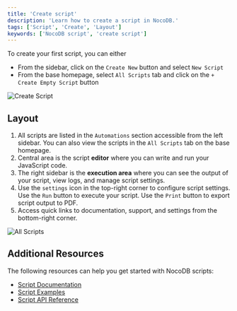 ```yaml
---
title: 'Create script'
description: 'Learn how to create a script in NocoDB.'
tags: ['Script', 'Create', 'Layout']
keywords: ['NocoDB script', 'create script']
---
```


To create your first script, you can either
- From the sidebar, click on the `Create New` button and select `New Script`
- From the base homepage, select `All Scripts` tab and click on the `+ Create Empty Script` button

![Create Script](/img/v2/scripts/create-script.png)

## Layout

1. All scripts are listed in the `Automations` section accessible from the left sidebar. You can also view the scripts in the `All Scripts` tab on the base homepage.
2. Central area is the script **editor** where you can write and run your JavaScript code.
3. The right sidebar is the **execution area** where you can see the output of your script, view logs, and manage script settings.
4. Use the `settings` icon in the top-right corner to configure script settings. Use the `Run` button to execute your script. Use the `Print` button to export script output to PDF.
5. Access quick links to documentation, support, and settings from the bottom-right corner.

![All Scripts](/img/v2/scripts/layout.png)

## Additional Resources

The following resources can help you get started with NocoDB scripts:
- [Script Documentation](/docs/scripts)
- [Script Examples](/docs/scripts/examples/find-and-replace)
- [Script API Reference](/docs/scripts/api-reference/base)
